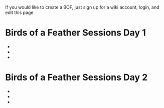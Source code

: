 If you would like to create a BOF, just sign up for a wiki account, login, and edit this page. 

=Birds of a Feather Sessions Day 1=
*
*
*

=Birds of a Feather Sessions Day 2=
*
*
*
